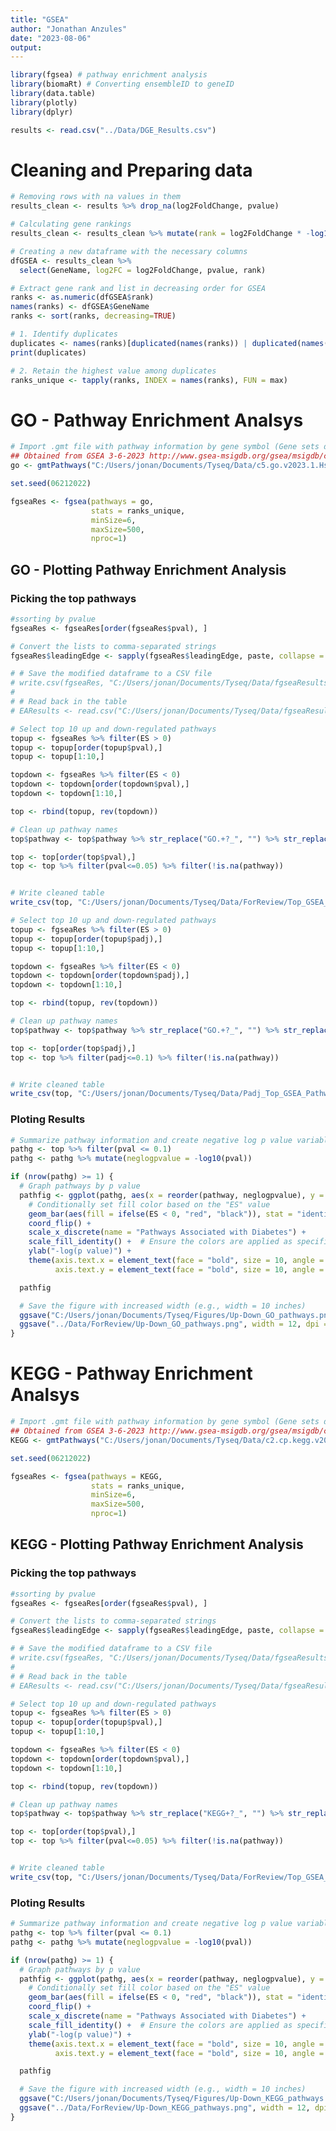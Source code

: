 ```yaml
---
title: "GSEA"
author: "Jonathan Anzules"
date: "2023-08-06"
output: 
---
```


```r
library(fgsea) # pathway enrichment analysis
library(biomaRt) # Converting ensembleID to geneID
library(data.table)
library(plotly)
library(dplyr)

results <- read.csv("../Data/DGE_Results.csv")
```

# Cleaning and Preparing data
```r
# Removing rows with na values in them
results_clean <- results %>% drop_na(log2FoldChange, pvalue)

# Calculating gene rankings
results_clean <- results_clean %>% mutate(rank = log2FoldChange * -log10(pvalue))

# Creating a new dataframe with the necessary columns
dfGSEA <- results_clean %>%
  select(GeneName, log2FC = log2FoldChange, pvalue, rank)
```

```r
# Extract gene rank and list in decreasing order for GSEA
ranks <- as.numeric(dfGSEA$rank)
names(ranks) <- dfGSEA$GeneName
ranks <- sort(ranks, decreasing=TRUE)
```

```r
# 1. Identify duplicates
duplicates <- names(ranks)[duplicated(names(ranks)) | duplicated(names(ranks), fromLast = TRUE)]
print(duplicates)

# 2. Retain the highest value among duplicates
ranks_unique <- tapply(ranks, INDEX = names(ranks), FUN = max)
```

# GO - Pathway Enrichment Analsys
```r
# Import .gmt file with pathway information by gene symbol (Gene sets derived from the GO Biological Process ontology)
## Obtained from GSEA 3-6-2023 http://www.gsea-msigdb.org/gsea/msigdb/collections.jsp
go <- gmtPathways("C:/Users/jonan/Documents/Tyseq/Data/c5.go.v2023.1.Hs.symbols.gmt")
```

```r
set.seed(06212022)

fgseaRes <- fgsea(pathways = go, 
                  stats = ranks_unique,
                  minSize=6,
                  maxSize=500,
                  nproc=1)
```

## GO - Plotting Pathway Enrichment Analysis

### Picking the top pathways

```r
#ssorting by pvalue
fgseaRes <- fgseaRes[order(fgseaRes$pval), ]

# Convert the lists to comma-separated strings
fgseaRes$leadingEdge <- sapply(fgseaRes$leadingEdge, paste, collapse = ",")

# # Save the modified dataframe to a CSV file
# write.csv(fgseaRes, "C:/Users/jonan/Documents/Tyseq/Data/fgseaResults_with_strings_filtered.csv", row.names = FALSE)
# 
# # Read back in the table 
# EAResults <- read.csv("C:/Users/jonan/Documents/Tyseq/Data/fgseaResults_with_strings.csv")

```

```r

# Select top 10 up and down-regulated pathways
topup <- fgseaRes %>% filter(ES > 0)
topup <- topup[order(topup$pval),]
topup <- topup[1:10,]

topdown <- fgseaRes %>% filter(ES < 0)
topdown <- topdown[order(topdown$pval),]
topdown <- topdown[1:10,]

top <- rbind(topup, rev(topdown))

# Clean up pathway names
top$pathway <- top$pathway %>% str_replace("GO.+?_", "") %>% str_replace_all("_", " ")

top <- top[order(top$pval),]
top <- top %>% filter(pval<=0.05) %>% filter(!is.na(pathway))


# Write cleaned table
write_csv(top, "C:/Users/jonan/Documents/Tyseq/Data/ForReview/Top_GSEA_Pathways_GO_filtered.csv")

```

```r

# Select top 10 up and down-regulated pathways
topup <- fgseaRes %>% filter(ES > 0)
topup <- topup[order(topup$padj),]
topup <- topup[1:10,]

topdown <- fgseaRes %>% filter(ES < 0)
topdown <- topdown[order(topdown$padj),]
topdown <- topdown[1:10,]

top <- rbind(topup, rev(topdown))

# Clean up pathway names
top$pathway <- top$pathway %>% str_replace("GO.+?_", "") %>% str_replace_all("_", " ")

top <- top[order(top$padj),]
top <- top %>% filter(padj<=0.1) %>% filter(!is.na(pathway))


# Write cleaned table
write_csv(top, "C:/Users/jonan/Documents/Tyseq/Data/Padj_Top_GSEA_Pathways_GO.csv")

```

### Ploting Results
```r

# Summarize pathway information and create negative log p value variable for graphing
pathg <- top %>% filter(pval <= 0.1) 
pathg <- pathg %>% mutate(neglogpvalue = -log10(pval))

if (nrow(pathg) >= 1) {
  # Graph pathways by p value
  pathfig <- ggplot(pathg, aes(x = reorder(pathway, neglogpvalue), y = neglogpvalue)) +
    # Conditionally set fill color based on the "ES" value
    geom_bar(aes(fill = ifelse(ES < 0, "red", "black")), stat = "identity") +
    coord_flip() +
    scale_x_discrete(name = "Pathways Associated with Diabetes") +
    scale_fill_identity() +  # Ensure the colors are applied as specified
    ylab("-log(p value)") +
    theme(axis.text.x = element_text(face = "bold", size = 10, angle = 0),
          axis.text.y = element_text(face = "bold", size = 10, angle = 0))

  pathfig

  # Save the figure with increased width (e.g., width = 10 inches)
  ggsave("C:/Users/jonan/Documents/Tyseq/Figures/Up-Down_GO_pathways.png", width = 12)
  ggsave("../Data/ForReview/Up-Down_GO_pathways.png", width = 12, dpi = 300)
}


```
































# KEGG - Pathway Enrichment Analsys
```r
# Import .gmt file with pathway information by gene symbol (Gene sets derived from the GO Biological Process ontology)
## Obtained from GSEA 3-6-2023 http://www.gsea-msigdb.org/gsea/msigdb/collections.jsp
KEGG <- gmtPathways("C:/Users/jonan/Documents/Tyseq/Data/c2.cp.kegg.v2023.1.Hs.symbols.gmt")
```

```r
set.seed(06212022)

fgseaRes <- fgsea(pathways = KEGG, 
                  stats = ranks_unique,
                  minSize=6,
                  maxSize=500,
                  nproc=1)
```

## KEGG - Plotting Pathway Enrichment Analysis

### Picking the top pathways

```r
#ssorting by pvalue
fgseaRes <- fgseaRes[order(fgseaRes$pval), ]

# Convert the lists to comma-separated strings
fgseaRes$leadingEdge <- sapply(fgseaRes$leadingEdge, paste, collapse = ",")

# # Save the modified dataframe to a CSV file
# write.csv(fgseaRes, "C:/Users/jonan/Documents/Tyseq/Data/fgseaResults_with_strings_filtered.csv", row.names = FALSE)
# 
# # Read back in the table 
# EAResults <- read.csv("C:/Users/jonan/Documents/Tyseq/Data/fgseaResults_with_strings.csv")

```

```r

# Select top 10 up and down-regulated pathways
topup <- fgseaRes %>% filter(ES > 0)
topup <- topup[order(topup$pval),]
topup <- topup[1:10,]

topdown <- fgseaRes %>% filter(ES < 0)
topdown <- topdown[order(topdown$pval),]
topdown <- topdown[1:10,]

top <- rbind(topup, rev(topdown))

# Clean up pathway names
top$pathway <- top$pathway %>% str_replace("KEGG+?_", "") %>% str_replace_all("_", " ")

top <- top[order(top$pval),]
top <- top %>% filter(pval<=0.05) %>% filter(!is.na(pathway))


# Write cleaned table
write_csv(top, "C:/Users/jonan/Documents/Tyseq/Data/ForReview/Top_GSEA_Pathways_KEGG.csv")

```


### Ploting Results
```r

# Summarize pathway information and create negative log p value variable for graphing
pathg <- top %>% filter(pval <= 0.1) 
pathg <- pathg %>% mutate(neglogpvalue = -log10(pval))

if (nrow(pathg) >= 1) {
  # Graph pathways by p value
  pathfig <- ggplot(pathg, aes(x = reorder(pathway, neglogpvalue), y = neglogpvalue)) +
    # Conditionally set fill color based on the "ES" value
    geom_bar(aes(fill = ifelse(ES < 0, "red", "black")), stat = "identity") +
    coord_flip() +
    scale_x_discrete(name = "Pathways Associated with Diabetes") +
    scale_fill_identity() +  # Ensure the colors are applied as specified
    ylab("-log(p value)") +
    theme(axis.text.x = element_text(face = "bold", size = 10, angle = 0),
          axis.text.y = element_text(face = "bold", size = 10, angle = 0))

  pathfig

  # Save the figure with increased width (e.g., width = 10 inches)
  ggsave("C:/Users/jonan/Documents/Tyseq/Figures/Up-Down_KEGG_pathways.png", width = 12)
  ggsave("../Data/ForReview/Up-Down_KEGG_pathways.png", width = 12, dpi = 300)
}


```